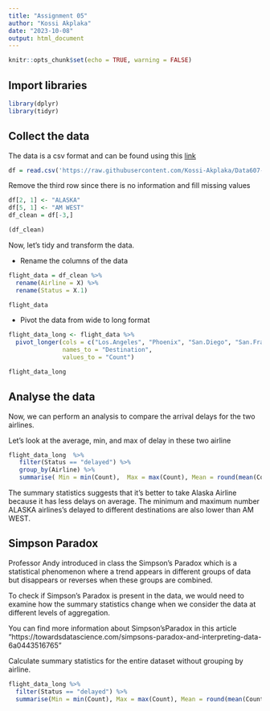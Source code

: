 ---
title: "Assignment 05"
author: "Kossi Akplaka"
date: "2023-10-08"
output: html_document
---

```{r setup, include=FALSE}
knitr::opts_chunk$set(echo = TRUE, warning = FALSE)
```

## Import libraries
```{r import-libraries, message=FALSE, warning=FALSE}
library(dplyr)
library(tidyr)
```

## Collect the data
The data is a csv format and can be found using this [link](https://raw.githubusercontent.com/Kossi-Akplaka/Data607-data_acquisition_and_management/main/Assignment5/Assignment5-data607.csv)

```{r load-data}
df = read.csv('https://raw.githubusercontent.com/Kossi-Akplaka/Data607-data_acquisition_and_management/main/Assignment5/Assignment5-data607.csv', sep = ',')
```

Remove the third row since there is no information and fill missing values

```{r remove-third-row}
df[2, 1] <- "ALASKA"
df[5, 1] <- "AM WEST"
df_clean = df[-3,]

(df_clean)
```
Now, let's tidy and transform the data.

- Rename the columns of the data
```{r rename-columns}
flight_data = df_clean %>% 
  rename(Airline = X) %>% 
  rename(Status = X.1)

flight_data
```

- Pivot the data from wide to long format
```{r pivot-data}
flight_data_long <- flight_data %>% 
  pivot_longer(cols = c("Los.Angeles", "Phoenix", "San.Diego", "San.Francisco", "Seattle"),
               names_to = "Destination",
               values_to = "Count")

flight_data_long
```
## Analyse the data
Now, we can perform an analysis to compare the arrival delays for the two airlines.

Let's look at the average, min, and max of delay in these two airline
```{r summary-data}
flight_data_long  %>%
   filter(Status == "delayed") %>% 
   group_by(Airline) %>%
   summarise( Min = min(Count),  Max = max(Count), Mean = round(mean(Count)))
```

The summary statistics suggests that it's better to take Alaska Airline because it has less delays on average. The minimum and maximum number ALASKA airlines's delayed to different destinations are also lower than AM WEST. 

## Simpson Paradox

Professor Andy introduced in class the Simpson's Paradox which is a statistical phenomenon where a trend appears in different groups of data but disappears or reverses when these groups are combined. 

To check if Simpson's Paradox is present in the data, we would need to examine how the summary statistics change when we consider the data at different levels of aggregation.

You can find more information about Simpson'sParadox in this article "https://towardsdatascience.com/simpsons-paradox-and-interpreting-data-6a0443516765"

Calculate summary statistics for the entire dataset without grouping by airline.
```{r}
flight_data_long %>%
  filter(Status == "delayed") %>%
  summarise(Min = min(Count), Max = max(Count), Mean = round(mean(Count)))

```










